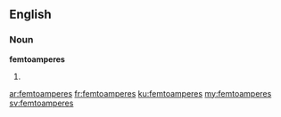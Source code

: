 ==English==

===Noun===
'''femtoamperes'''

# {{plural of|[[femtoampere]]}}

[[ar:femtoamperes]]
[[fr:femtoamperes]]
[[ku:femtoamperes]]
[[my:femtoamperes]]
[[sv:femtoamperes]]